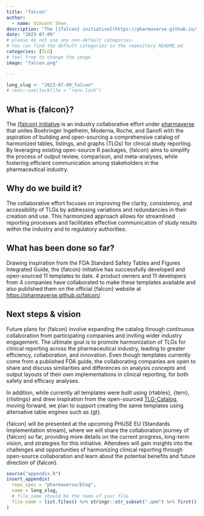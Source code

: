 ```yaml
---
title: "falcon"
author:
  - name: Vincent Shen
description: "The [{falcon} initiative](https://pharmaverse.github.io/falcon/) is an industry collaborative effort under [pharmaverse](https://pharmaverse.org/)with the aspiration of building and open-sourcing a comprehensive catalog of harmonized TLGs for clinical study reporting."
date: "2023-07-09"
# please do not use any non-default categories.
# You can find the default categories in the repository README.md
categories: [TLG]
# feel free to change the image
image: "falcon.png"

---
```


<!--------------- typical setup ----------------->

```r
long_slug <- "2023-07-09_falcon"
# renv::use(lockfile = "renv.lock")
```

<!--------------- post begins here ----------------->

## What is {falcon}?

The [{falcon} initiative](https://pharmaverse.github.io/falcon/) is an industry collaborative effort under [pharmaverse](https://pharmaverse.org/) that unites Boehringer Ingelheim, Moderna, Roche, and Sanofi with the aspiration of building and open-sourcing a comprehensive catalog of harmonized tables, listings, and graphs (TLGs) for clinical study reporting. By leveraging existing open-source R packages, {falcon} aims to simplify the process of output review, comparison, and meta-analyses, while fostering efficient communication among stakeholders in the pharmaceutical industry.

## Why do we build it?

The collaborative effort focuses on improving the clarity, consistency, and accessibility of TLGs by addressing variations and redundancies in their creation and use. This harmonized approach allows for streamlined reporting processes and facilitates effective communication of study results within the industry and to regulatory authorities.

## What has been done so far?

Drawing inspiration from the FDA Standard Safety Tables and Figures Integrated Guide, the {falcon} initiative has successfully developed and open-sourced 11 templates to date. 4 product owners and 11 developers from 4 companies have collaborated to make these templates available and also published them on the official {falcon} website at [https://pharmaverse.github.io/falcon/](https://pharmaverse.github.io/falcon/).

## Next steps & vision

Future plans for {falcon} involve expanding the catalog through continuous collaboration from participating companies and inviting wider industry engagement. The ultimate goal is to promote harmonization of TLGs for clinical reporting across the pharmaceutical industry, leading to greater efficiency, collaboration, and innovation. Even though templates currently come from a published FDA guide, the collaborating companies are open to share and discuss similarities and differences on analysis concepts and output layouts of their own implementations in clinical reporting, for both safety and efficacy analyses.

In addition, while currently all templates were built using {rtables}, {tern}, {rlistings} and drew inspiration from the open-sourced [TLG-Catalog](https://insightsengineering.github.io/tlg-catalog/), moving forward, we plan to support creating the same templates using alternative table engines such as {gt}.

{falcon} will be presented at the upcoming PHUSE EU (Standards Implementation stream), where we will share the collaboration journey of {falcon} so far, providing more details on the current progress, long-term vision, and strategies for this initiative. Attendees will gain insights into the challenges and opportunities of harmonizing clinical reporting through open-source collaboration and learn about the potential benefits and future direction of {falcon}.


<!--------------- appendices go here ----------------->

```r
source("appendix.R")
insert_appendix(
  repo_spec = "pharmaverse/blog",
  name = long_slug,
  # file_name should be the name of your file
  file_name = list.files() %>% stringr::str_subset(".qmd") %>% first()
)
```
